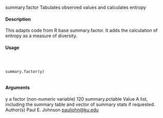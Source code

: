 summary.factor Tabulates observed values and calculates entropy

#### Description

This adapts code from R base summary.factor. It adds the calculation of entropy as a measure of
diversity.

#### Usage
<pre><code>


summary.factor(y)

</code></pre>
#### Arguments

y a factor (non-numeric variable)
120 summary.pctable
Value
A list, including the summary table and vector of summary stats if requested.
Author(s)
Paul E. Johnson <pauljohn@ku.edu>
